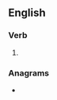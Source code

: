 ==English==

===Verb===
{{head|en|verb form}}

# {{en-past of|gargle}}

===Anagrams===
* {{anagrams|en|a=adegglr|draggle|raggled}}